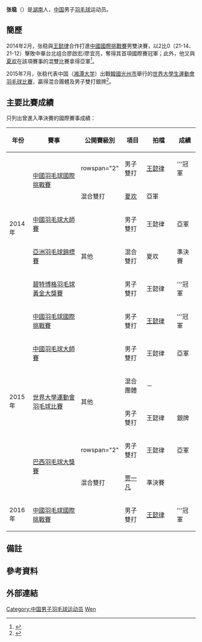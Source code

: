 {{noteTA|G1=Badminton}}
{{Infobox 羽球選手
| playername              = 张稳
| romaji                  = {{lang|en|Zhang Wen}}
| image                   = 
| size                    = 
| birth_name              = 
| date_of_birth           = {{birth_date_and_age|1992|9|25}}
| place_of_birth          = {{CHN}}
| residence               =
| height                  = 
| weight                  = 
| event                   = 男子雙打、混合雙打
| handedness              = 
| years_intldebut         =
| years_started           = 
| coach                   = 
| country                 = {{CHN}}
| highest_ranking         = 第15位（男雙-[[王懿律|王懿律]]）
| date_of_highest_ranking = 2015年4月23日<ref name="highest-ranking">[http://bwfcontent.tournamentsoftware.com/ranking/player.aspx?id=9349&player=143796 BWF World Ranking - Ranking of ZHANG Wen (87444)]{{en}}</ref>
| current_ranking         = 第30位（男雙-[[王懿律|王懿律]]）<br/>第353位（混雙-[[夏欢|夏欢]]）<br/>第353位（混雙-[[朱麦慈|朱麦慈]]）
| date_of_current_ranking = 2015年7月9日<ref>[http://bwfcontent.tournamentsoftware.com/ranking/category.aspx?id=9349&category=474 BWF World Ranking - BWF世界排名榜 (7/9/2015) - Men's doubles] {{Wayback|url=http://bwfcontent.tournamentsoftware.com/ranking/category.aspx?id=9349&category=474 |date=20210813063902 }}{{en}}</ref><ref>[http://bwfcontent.tournamentsoftware.com/ranking/category.aspx?id=9349&category=476 BWF World Ranking - BWF世界排名榜 (7/9/2015) - Mixed doubles] {{Wayback|url=http://bwfcontent.tournamentsoftware.com/ranking/category.aspx?id=9349&category=476 |date=20190713132735 }}{{en}}</ref>
| played                  = 30勝–12負（男雙）<br/>10勝–8負（混雙）
| titles                  = 
| bwf_profile             = 6F065B42-020E-4C2D-BDDE-C6C7236C02D5
| bwf_id                  = 87444
| updated                 = 2015年7月13日
}}
{{MedalTableTop|width=286px}}
{{MedalSport|男子[[羽毛球|羽毛球]]}}
{{MedalCountry|{{CHN-1949}}}}
{{MedalCompetition | [[亞洲羽毛球錦標賽|亞洲錦標賽]]}}
{{MedalBronze| [[2014年亞洲羽毛球錦標賽|2014年 金泉市]] | 混合雙打 }}
{{MedalCompetition |[[夏季世界大學運動會羽球比賽|夏季世界大學運動會]]}}
{{MedalDisqualified| [[2015年夏季世界大學生運動會|2015年 光州市]] | [[2015年夏季世界大學生運動會羽球比賽|男子雙打]] }}
{{MedalBottom}}
{{世大運獎牌記錄
|項目=羽球
|a1=2015
|b1=2
|c1=男子雙打
}}
'''张稳'''（{{bd|1992年|9月25日||}}）是[[湖南|湖南]]人，[[中国|中国]]男子[[羽毛球|羽毛球]]运动员。

==簡歷==
2014年2月，张稳與[[王懿律|王懿律]]合作打進[[2014年中國羽毛球國際挑戰賽|中國國際挑戰賽]]男雙決賽，以2比0（21-14、21-12）擊敗中華台北组合廖啟宏/廖宜亮，奪得其首項國際賽冠軍；此外，他又與[[夏欢|夏欢]]在該項賽事的混雙比賽拿得亞軍<ref>{{cite news|title=羽球挑战赛张稳夺一金一银|url=http://news.163.com/14/0218/02/9LB5VHP500014Q4P.html|newspaper=潇湘晨报|date=2014-02-18|access-date=2014-04-16|archive-url=https://web.archive.org/web/20140416182234/http://news.163.com/14/0218/02/9LB5VHP500014Q4P.html|archive-date=2014-04-16|dead-url=yes}}</ref>。

2015年7月，张稳代表中国（[[湘潭大学|湘潭大学]]）出戰[[韓國|韓國]][[光州市|光州市]]舉行的[[2015年夏季世界大學生運動會|世界大學生運動會]][[2015年夏季世界大學生運動會羽球比賽|羽毛球比賽]]，贏得混合團體及男子雙打銀牌<ref name="gwangju">{{cite web|title=Biography Overview - ZHANG Wen|url=http://www.gwangju2015.com/IRS/eng/zb/engzb_badminton_biography_overview_n6300261_zhang_wen.htm|publisher=2015 Gwangju Summer Universiade Organizing Committee|deadurl=yes|archiveurl=https://web.archive.org/web/20150920061752/http://www.gwangju2015.com/IRS/eng/zb/engzb_badminton_biography_overview_n6300261_zhang_wen.htm|archivedate=2015-09-20}}{{en}}</ref>。

==主要比賽成績==
只列出曾進入準決賽的國際賽事成績：
{| class=wikitable style="text-align:center; font-size:small;" 
!width="50"|年份
!width="180"|賽事
!width="80"|公開賽級別
!width="60"|項目
!width="100"|拍檔
!width="50"|成績
|-
!rowspan="5"|2014年
|rowspan="2"|[[2014年中國羽毛球國際挑戰賽|中國羽毛球國際挑戰賽]]
|rowspan="2" {{BWFIC}}
|男子雙打
|[[王懿律|王懿律]]
|bgcolor="gold"|'''冠軍
|-
|混合雙打
|[[夏欢|夏欢]]
|bgcolor="silver"|亞軍
|-
|[[2014年中國羽毛球大師賽|中國羽毛球大師賽]]
|{{BWFGPG}}
|男子雙打
|王懿律
|bgcolor="silver"|亞軍
|-
|[[2014年亞洲羽毛球錦標賽|亞洲羽毛球錦標賽]]
|其他
|混合雙打
|夏欢
|bgcolor="#b8860b"|準決賽
|-
|[[2014年碧特博格羽毛球黃金大獎賽|碧特博格羽毛球黃金大獎賽]]
|{{BWFGPG}}
|男子雙打
|王懿律
|bgcolor="gold"|'''冠軍
|-
!rowspan="6"|2015年
|[[2015年中國羽毛球國際挑戰賽|中國羽毛球國際挑戰賽]]
|{{BWFIC}}
|男子雙打
|[[王懿律|王懿律]]
|bgcolor="gold"|'''冠軍
|-
|[[2015年中國羽毛球大師賽|中國羽毛球大師賽]]
|{{BWFGPG}}
|男子雙打
|王懿律
|bgcolor="silver"|亞軍
|-
|rowspan="2"|[[2015年夏季世界大學運動會羽球比賽|世界大學運動會羽毛球比賽]]
|rowspan="2"|其他
|混合團體
|－
|bgcolor="silver"|{{nowrap|<s>銀牌</s>{{noteTag|1=2015年11月，中國隊成員[[于小含|于小含]]在大运会上進行的兴奋剂A瓶尿检結果呈阳性，违禁药品为西布曲明，其所奪的两枚银牌被取消<ref>{{cite news|title=于小含表态从未主动服药 李永波:吃药无优势|url=http://sports.163.com/15/1120/09/B8RU9AV700051CAQ.html|agency=信息时报|date=2015-11-20|access-date=2015-11-20|archive-url=https://web.archive.org/web/20151120232757/http://sports.163.com/15/1120/09/B8RU9AV700051CAQ.html|archive-date=2015-11-20|dead-url=yes}}</ref>。}}<br/><small>（取消資格）</small>}}
|-
|男子雙打
|王懿律
|bgcolor="silver"|銀牌
|-
|rowspan="2"|[[2015年巴西羽毛球大獎賽|巴西羽毛球大獎賽]]
|rowspan="2" {{BWFGP}}
|男子雙打
|王懿律
|bgcolor="silver"|亞軍
|-
|混合雙打
|[[贾一凡|贾一凡]]
|bgcolor="#b8860b"|準決賽
|-
!rowspan="1"|2016年
|[[2016年中國羽毛球國際挑戰賽|中國羽毛球國際挑戰賽]]
|{{BWFIC}}
|男子雙打
|[[王懿律|王懿律]]
|bgcolor="gold"|'''冠軍
|}
{{BWF賽事級別索引}}

==備註==
<div class="references-small">
{{NoteFoot}}
</div>

== 參考資料 ==
{{Reflist}}

== 外部連結 ==

{{DEFAULTSORT:Zhang Wen}}
[[Category:中国男子羽毛球运动员|Category:中国男子羽毛球运动员]]
[[Category:张姓|Wen]]